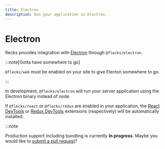 ```yaml
---
title: Electron
description: Run your application in Electron.
---
```


# Electron

flecks provides integration with [Electron](https://www.electronjs.org/) through
`@flecks/electron`.

:::note[Gotta have somewhere to go]

`@flecks/web` must be enabled on your site to give Electon somewhere to go.

:::

In development, `@flecks/electron` will run your server application using the Electron binary
instead of node.

If `@flecks/react` or `@flecks/redux` are enabled in your application, the
[React DevTools](https://react.dev/learn/react-developer-tools) or
[Redux DevTools](https://github.com/reduxjs/redux-devtools) extensions (respectively) will be
automatically installed.

:::note

Production support including bundling is currently **in progress**. Maybe you would like to
[submit a pull request](https://github.com/cha0s/flecks/compare)?
